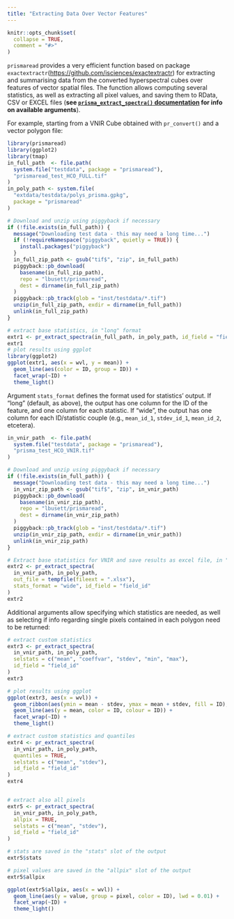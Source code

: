 ```yaml
---
title: "Extracting Data Over Vector Features"
---
```


```r
knitr::opts_chunk$set(
  collapse = TRUE,
  comment = "#>"
)
```

`prismaread` provides a very efficient function based on package `exactextractr`(<https://github.com/isciences/exactextractr>) for extracting and summarising data from the converted hyperspectral cubes over features of vector spatial files. The function allows computing several statistics, as well as extracting all pixel values, and saving them to RData, CSV or EXCEL files (**see [`prisma_extract_spectra()` documentation](reference/pr_extract_spectra.html) for info on available arguments**).

For example, starting from a VNIR Cube obtained with `pr_convert()` and a vector polygon file:

```r
library(prismaread)
library(ggplot2)
library(tmap)
in_full_path  <- file.path(
  system.file("testdata", package = "prismaread"),
  "prismaread_test_HCO_FULL.tif"
)
in_poly_path <- system.file(
  "extdata/testdata/polys_prisma.gpkg",
  package = "prismaread"
)

# Download and unzip using piggyback if necessary
if (!file.exists(in_full_path)) {
  message("Downloading test data - this may need a long time...")
  if (!requireNamespace("piggyback", quietly = TRUE)) {
    install.packages("piggyback")
  }
  in_full_zip_path <- gsub("tif$", "zip", in_full_path)
  piggyback::pb_download(
    basename(in_full_zip_path),
    repo = "lbusett/prismaread",
    dest = dirname(in_full_zip_path)
  )
  piggyback::pb_track(glob = "inst/testdata/*.tif")
  unzip(in_full_zip_path, exdir = dirname(in_full_path))
  unlink(in_full_zip_path)
}

# extract base statistics, in "long" format
extr1 <- pr_extract_spectra(in_full_path, in_poly_path, id_field = "field_id")
extr1
# plot results using ggplot
library(ggplot2)
ggplot(extr1, aes(x = wvl, y = mean)) +
  geom_line(aes(color = ID, group = ID)) +
  facet_wrap(~ID) +
  theme_light()

```

Argument `stats_format` defines the format used for statistics' output. If "long" (default, as above), 
the output has one column for the ID of the feature, and one column for each statistic. 
If "wide", the output has one column for each ID/statistic couple (e.g., `mean_id_1`, `stdev_id_1`, `mean_id_2`,
etcetera).

```r
in_vnir_path  <- file.path(
  system.file("testdata", package = "prismaread"),
  "prisma_test_HCO_VNIR.tif"
)

# Download and unzip using piggyback if necessary
if (!file.exists(in_full_path)) {
  message("Downloading test data - this may need a long time...")
  in_vnir_zip_path <- gsub("tif$", "zip", in_vnir_path)
  piggyback::pb_download(
    basename(in_vnir_zip_path),
    repo = "lbusett/prismaread",
    dest = dirname(in_vnir_zip_path)
  )
  piggyback::pb_track(glob = "inst/testdata/*.tif")
  unzip(in_vnir_zip_path, exdir = dirname(in_vnir_path))
  unlink(in_vnir_zip_path)
}

# Extract base statistics for VNIR and save results as excel file, in "wide" format
extr2 <- pr_extract_spectra(
  in_vnir_path, in_poly_path,
  out_file = tempfile(fileext = ".xlsx"),
  stats_format = "wide", id_field = "field_id"
)
extr2
```

Additional arguments allow specifying which statistics are needed, as well as 
selecting if info regarding single pixels contained in each polygon need to be 
returned:


```r
# extract custom statistics
extr3 <- pr_extract_spectra(
  in_vnir_path, in_poly_path,
  selstats = c("mean", "coeffvar", "stdev", "min", "max"),
  id_field = "field_id"
)
extr3

# plot results using ggplot
ggplot(extr3, aes(x = wvl)) +
  geom_ribbon(aes(ymin = mean - stdev, ymax = mean + stdev, fill = ID), alpha = 0.2) +
  geom_line(aes(y = mean, color = ID, colour = ID)) +
  facet_wrap(~ID) +
  theme_light()

# extract custom statistics and quantiles
extr4 <- pr_extract_spectra(
  in_vnir_path, in_poly_path,
  quantiles = TRUE,
  selstats = c("mean", "stdev"),
  id_field = "field_id"
)
extr4


# extract also all pixels
extr5 <- pr_extract_spectra(
  in_vnir_path, in_poly_path,
  allpix = TRUE,
  selstats = c("mean", "stdev"),
  id_field = "field_id"
)

# stats are saved in the "stats" slot of the output
extr5$stats

# pixel values are saved in the "allpix" slot of the output
extr5$allpix

ggplot(extr5$allpix, aes(x = wvl)) +
  geom_line(aes(y = value, group = pixel, color = ID), lwd = 0.01) +
  facet_wrap(~ID) +
  theme_light()

```

